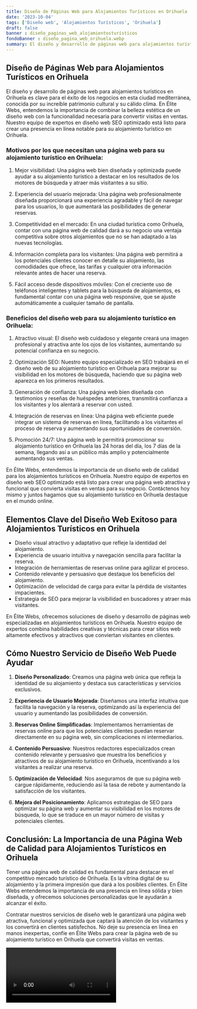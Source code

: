 ```yaml
---
title: Diseño de Páginas Web para Alojamientos Turísticos en Orihuela
date: '2023-10-04'
tags: ['Diseño web', 'Alojamientos Turísticos', 'Orihuela']
draft: false
banner : diseño_paginas_web_alojamientosturísticos
fondoBanner : diseño_pagina_web_orihuela.webp
summary: El diseño y desarrollo de páginas web para alojamientos turísticos en Orihuela es clave para el éxito de los negocios en esta ciudad mediterránea, conocida por su increíble patrimonio cultural y su cálido clima. En Élite Webs, entendemos la importancia de combinar la belleza estética de un diseño web con la funcionalidad necesaria para convertir visitas en ventas. Nuestro equipo de expertos en diseño web SEO optimizado está listo para crear una presencia en línea notable para su alojamiento turístico en Orihuela.
---
```


## Diseño de Páginas Web para Alojamientos Turísticos en Orihuela

El diseño y desarrollo de páginas web para alojamientos turísticos en Orihuela es clave para el éxito de los negocios en esta ciudad mediterránea, conocida por su increíble patrimonio cultural y su cálido clima. En Élite Webs, entendemos la importancia de combinar la belleza estética de un diseño web con la funcionalidad necesaria para convertir visitas en ventas. Nuestro equipo de expertos en diseño web SEO optimizado está listo para crear una presencia en línea notable para su alojamiento turístico en Orihuela.

### Motivos por los que necesitan una página web para su alojamiento turístico en Orihuela:

1. Mejor visibilidad: Una página web bien diseñada y optimizada puede ayudar a su alojamiento turístico a destacar en los resultados de los motores de búsqueda y atraer más visitantes a su sitio.

2. Experiencia del usuario mejorada: Una página web profesionalmente diseñada proporcionará una experiencia agradable y fácil de navegar para los usuarios, lo que aumentará las posibilidades de generar reservas.

3. Competitividad en el mercado: En una ciudad turística como Orihuela, contar con una página web de calidad dará a su negocio una ventaja competitiva sobre otros alojamientos que no se han adaptado a las nuevas tecnologías.

4. Información completa para los visitantes: Una página web permitirá a los potenciales clientes conocer en detalle su alojamiento, las comodidades que ofrece, las tarifas y cualquier otra información relevante antes de hacer una reserva.

5. Fácil acceso desde dispositivos móviles: Con el creciente uso de teléfonos inteligentes y tablets para la búsqueda de alojamientos, es fundamental contar con una página web responsive, que se ajuste automáticamente a cualquier tamaño de pantalla.

### Beneficios del diseño web para su alojamiento turístico en Orihuela:

1. Atractivo visual: El diseño web cuidadoso y elegante creará una imagen profesional y atractiva ante los ojos de los visitantes, aumentando su potencial confianza en su negocio.

2. Optimización SEO: Nuestro equipo especializado en SEO trabajará en el diseño web de su alojamiento turístico en Orihuela para mejorar su visibilidad en los motores de búsqueda, haciendo que su página web aparezca en los primeros resultados.

3. Generación de confianza: Una página web bien diseñada con testimonios y reseñas de huéspedes anteriores, transmitirá confianza a los visitantes y los alentará a reservar con usted.

4. Integración de reservas en línea: Una página web eficiente puede integrar un sistema de reservas en línea, facilitando a los visitantes el proceso de reserva y aumentando sus oportunidades de conversión.

5. Promoción 24/7: Una página web le permitirá promocionar su alojamiento turístico en Orihuela las 24 horas del día, los 7 días de la semana, llegando así a un público más amplio y potencialmente aumentando sus ventas.

En Élite Webs, entendemos la importancia de un diseño web de calidad para los alojamientos turísticos en Orihuela. Nuestro equipo de expertos en diseño web SEO optimizado está listo para crear una página web atractiva y funcional que convierta visitas en ventas para su negocio. Contáctenos hoy mismo y juntos hagamos que su alojamiento turístico en Orihuela destaque en el mundo online.

<GifSeo />

<Cta />

## Elementos Clave del Diseño Web Exitoso para Alojamientos Turísticos en Orihuela

- Diseño visual atractivo y adaptativo que refleje la identidad del alojamiento.
- Experiencia de usuario intuitiva y navegación sencilla para facilitar la reserva.
- Integración de herramientas de reservas online para agilizar el proceso.
- Contenido relevante y persuasivo que destaque los beneficios del alojamiento.
- Optimización de velocidad de carga para evitar la pérdida de visitantes impacientes.
- Estrategia de SEO para mejorar la visibilidad en buscadores y atraer más visitantes.

En Élite Webs, ofrecemos soluciones de diseño y desarrollo de páginas web especializadas en alojamientos turísticos en Orihuela. Nuestro equipo de expertos combina habilidades creativas y técnicas para crear sitios web altamente efectivos y atractivos que conviertan visitantes en clientes.

## Cómo Nuestro Servicio de Diseño Web Puede Ayudar

1. **Diseño Personalizado**: Creamos una página web única que refleja la identidad de su alojamiento y destaca sus características y servicios exclusivos.

2. **Experiencia de Usuario Mejorada**: Diseñamos una interfaz intuitiva que facilita la navegación y la reserva, optimizando así la experiencia del usuario y aumentando las posibilidades de conversión.

3. **Reservas Online Simplificadas**: Implementamos herramientas de reservas online para que los potenciales clientes puedan reservar directamente en su página web, sin complicaciones ni intermediarios.

4. **Contenido Persuasivo**: Nuestros redactores especializados crean contenido relevante y persuasivo que muestra los beneficios y atractivos de su alojamiento turístico en Orihuela, incentivando a los visitantes a realizar una reserva.

5. **Optimización de Velocidad**: Nos aseguramos de que su página web cargue rápidamente, reduciendo así la tasa de rebote y aumentando la satisfacción de los visitantes.

6. **Mejora del Posicionamiento**: Aplicamos estrategias de SEO para optimizar su página web y aumentar su visibilidad en los motores de búsqueda, lo que se traduce en un mayor número de visitas y potenciales clientes.

## Conclusión: La Importancia de una Página Web de Calidad para Alojamientos Turísticos en Orihuela

Tener una página web de calidad es fundamental para destacar en el competitivo mercado turístico de Orihuela. Es la vitrina digital de su alojamiento y la primera impresión que dará a los posibles clientes. En Élite Webs entendemos la importancia de una presencia en línea sólida y bien diseñada, y ofrecemos soluciones personalizadas que le ayudarán a alcanzar el éxito.

Contratar nuestros servicios de diseño web le garantizará una página web atractiva, funcional y optimizada que captará la atención de los visitantes y los convertirá en clientes satisfechos. No deje su presencia en línea en manos inexpertas, confíe en Élite Webs para crear la página web de su alojamiento turístico en Orihuela que convertirá visitas en ventas.

<Video />

<CtaBot job='Alojamientos Turísticos' city='Orihuela'/>

<Gmaps query='Orihuela+españa+maps' />